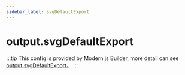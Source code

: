 ```yaml
---
sidebar_label: svgDefaultExport
---
```


# output.svgDefaultExport

:::tip
This config is provided by Modern.js Builder, more detail can see [output.svgDefaultExport](https://modernjs.dev/builder/en/api/config-output.html#outputsvgdefaultexport)。
:::


<Main />

